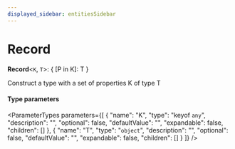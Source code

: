 ```yaml
---
displayed_sidebar: entitiesSidebar
---
```



# Record

 **Record**<`K`, `T`\>: { [P in K]: T }

Construct a type with a set of properties K of type T

#### Type parameters

<ParameterTypes parameters={[
  {
    "name": "K",
    "type": "keyof `any`",
    "description": "",
    "optional": false,
    "defaultValue": "",
    "expandable": false,
    "children": []
  },
  {
    "name": "T",
    "type": "`object`",
    "description": "",
    "optional": false,
    "defaultValue": "",
    "expandable": false,
    "children": []
  }
]} />
